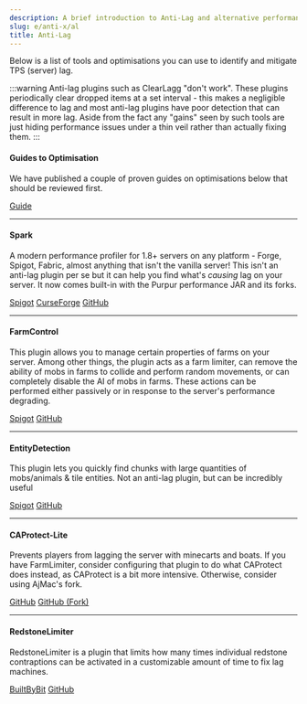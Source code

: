 ```yaml
---
description: A brief introduction to Anti-Lag and alternative performance management tools.
slug: e/anti-x/al
title: Anti-Lag
---
```


Below is a list of tools and optimisations you can use to identify and mitigate TPS (server) lag.

:::warning
Anti-lag plugins such as ClearLagg "don't work". These plugins periodically clear dropped items at a set interval - this makes a negligible difference to lag and most anti-lag plugins have poor detection that can result in more lag. Aside from the fact any "gains" seen by such tools are just hiding performance issues under a thin veil rather than actually fixing them.
:::

#### Guides to Optimisation

We have published a couple of proven guides on optimisations below that should be reviewed first.

<div>
<a class="button button--outline button--primary" href="https://www.setup.md/guides/optimisation">Guide</a>
</div>

---

#### Spark

A modern performance profiler for 1.8+ servers on any platform - Forge, Spigot, Fabric, almost anything that isn't the vanilla server! This isn't an anti-lag plugin per se but it can help you find what's *causing* lag on your server. It now comes built-in with the Purpur performance JAR and its forks.

<div>
<a class="button button--outline button--primary" href="https://www.spigotmc.org/resources/spark.57242/">Spigot</a> <a class="button button--outline button--primary" href="https://www.curseforge.com/minecraft/mc-mods/spark">CurseForge</a> <a class="button button--outline button--primary" href="https://github.com/lucko/spark">GitHub</a>
</div>

---

#### FarmControl

This plugin allows you to manage certain properties of farms on your server. Among other things, the plugin acts as a farm limiter, can remove the ability of mobs in farms to collide and perform random movements, or can completely disable the AI of mobs in farms. These actions can be performed either passively or in response to the server's performance degrading.

<div>
<a class="button button--outline button--primary" href="https://www.spigotmc.org/resources/farmcontrol-1-15-1-19.86923/">Spigot</a> <a class="button button--outline button--primary" href="https://github.com/froobynooby/FarmControl/">GitHub</a>
</div>

---

#### EntityDetection

This plugin lets you quickly find chunks with large quantities of mobs/animals & tile entities. Not an anti-lag plugin, but can be incredibly useful

<div>
<a class="button button--outline button--primary" href="https://www.spigotmc.org/resources/entitydetection-tile-entity-support.20588/">Spigot</a> <a class="button button--outline button--primary" href="https://github.com/Minebench/EntityDetection/">GitHub</a>
</div>

---

#### CAProtect-Lite

Prevents players from lagging the server with minecarts and boats. If you have FarmLimiter, consider configuring that plugin to do what CAProtect does instead, as CAProtect is a bit more intensive. Otherwise, consider using AjMac's fork.

<div>
<a class="button button--outline button--primary" href="https://github.com/castaway-gg/CAProtect-Lite">GitHub</a> <a class="button button--outline button--primary" href="https://github.com/AjMaacc/CAProtect-Lite">GitHub (Fork)</a>
</div>

---

#### RedstoneLimiter

RedstoneLimiter is a plugin that limits how many times individual redstone contraptions can be activated in a customizable amount of time to fix lag machines.

<div>
<a class="button button--outline button--primary" href="https://builtbybit.com/resources/redstonelimiter-smart-redstone-limiter.23133/">BuiltByBit</a> <a class="button button--outline button--primary" href="https://github.com/arkflame/RedstoneLimiter">GitHub</a>
</div>
